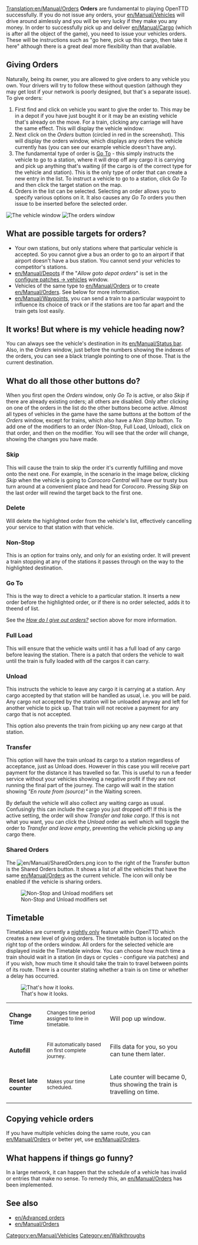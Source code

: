 [[Translation:en/Manual/Orders]]
{{en/Manual/Navigation}}
'''Orders''' are fundamental to playing OpenTTD successfully.  If you do not issue any orders, your [[en/Manual/Vehicles]] will drive around aimlessly and you will be very lucky if they make you any money.  In order to successfully pick up and deliver [[en/Manual/Cargo]] (which is after all the object of the game), you need to issue your vehicles orders.  These will be instructions such as "go here, pick up this cargo, then take it here" although there is a great deal more flexibility than that available.

==Giving Orders==
Naturally, being its owner, you are allowed to give orders to any vehicle you own.  Your drivers will try to follow these without question (although they may get lost if your network is poorly designed, but that's a separate issue). To give orders:

#First find and click on vehicle you want to give the order to.  This may be in a depot if you have just bought it or it may be an existing vehicle that's already on the move. For a train, clicking any carriage will have the same effect.  This will display the vehicle window:
#Next click on the ''Orders'' button (circled in red in the screenshot). This will display the orders window, which displays any orders the vehicle currently has (you can see our example vehicle doesn't have any).
#The fundamental type of order is [[#go-to|Go To]] - this simply instructs the vehicle to go to a station, where it will drop off any cargo it is carrying and pick up anything that's waiting (if the cargo is of the correct type for the vehicle and station).  This is the only type of order that can create a new entry in the list.  To instruct a vehicle to go to a station, click ''Go To'' and then click the target station on the map.
#Orders in the list can be selected.  Selecting an order allows you to specify various options on it.  It also causes any ''Go To'' orders you then issue to be inserted before the selected order.
[[File:en/Manual/Orders-1.png|frame|center|The vehicle window]]
[[File:en/Manual/Orders-2.png|frame|center|The orders window]]

==What are possible targets for orders?==
*Your own stations, but only stations where that particular vehicle is accepted. So you cannot give a bus an order to go to an airport if that airport doesn't have a bus station. You cannot send your vehicles to competitor's stations.
*[[en/Manual/Depots]] if the "''Allow goto depot orders''" is set in the [[en/Archive/Manual/Settings/Configuring patches/Vehicles|configure patches -> vehicles]] window.
*Vehicles of the same type to [[en/Manual/Orders]] or to create [[en/Manual/Orders]]. See below for more information.
*[[en/Manual/Waypoints]], you can send a train to a particular waypoint to influence its choice of track or if the stations are too far apart and the train gets lost easily.

==It works! But where is my vehicle heading now?==
You can always see the vehicle's destination in its [[en/Manual/Status bar]]. Also, in the ''Orders'' window, just before the numbers showing the indexes of the orders, you can see a black triangle pointing to one of those. That is the current destination.

==What do all those other buttons do?==

When you first open the ''Orders'' window, only ''Go To'' is active, or also ''Skip'' if there are already existing orders; all others are disabled. Only after clicking on one of the orders in the list do the other buttons become active. Almost all types of vehicles in the game have the same buttons at the bottom of the ''Orders'' window, except for trains, which also have a ''Non Stop'' button. To add one of the modifiers to an order (Non-Stop, Full Load, Unload), click on that order, and then on the modifier. You will see that the order will change, showing the changes you have made.

===Skip===
This will cause the train to skip the order it's currently fulfilling and move onto the next one.  For example, in the scenario in the image below, clicking ''Skip'' when the vehicle is going to ''Corocoro Central'' will have our trusty bus turn around at a convenient place and head for ''Corocoro''. Pressing ''Skip'' on the last order will rewind the target back to the first one.

===Delete===
Will delete the highlighted order from the vehicle's list, effectively cancelling your service to that station with that vehicle.

===Non-Stop===
This is an option for trains only, and only for an existing order.  It will prevent a train stopping at any of the stations it passes through on the way to the highlighted destination.

===Go To===
This is the way to direct a vehicle to a particular station.  It inserts a new order before the highlighted order, or if there is no order selected, adds it to theend of list.

See the ''[[#how-do-i-give-out-orders|How do I give out orders?]]'' section above for more information.

===Full Load===
This will ensure that the vehicle waits until it has a full load of any cargo before leaving the station.  There is a patch that orders the vehicle to wait until the train is fully loaded with ''all'' the cargos it can carry.

===Unload===
This instructs the vehicle to leave any cargo it is carrying at a station.  Any cargo accepted by that station will be handled as usual, i.e. you will be paid.  Any cargo not accepted by the station will be unloaded anyway and left for another vehicle to pick up.  That train will not receive a payment for any cargo that is not accepted.

This option also prevents the train from picking up any new cargo at that station.

===Transfer===
This option will have the train unload its cargo to a station regardless of acceptance, just as Unload does.  However in this case you will receive part payment for the distance it has travelled so far.  This is useful to run a feeder service without your vehicles showing a negative profit if they are not running the final part of the journey.  The cargo will wait in the station showing ''"En route from (source)"'' in the Waiting screen.

By default the vehicle will also collect any waiting cargo as usual.  Confusingly this can include the cargo you just dropped off!  If this is the active setting, the order will show ''Transfer and take cargo''.  If this is not what you want, you can click the ''Unload'' order as well which will toggle the order to ''Transfer and leave empty'', preventing the vehicle picking up any cargo there.

===Shared Orders===
The [[File:en/Manual/SharedOrders.png]] icon to the right of the Transfer button is the Shared Orders button. It shows a list of all the vehicles that have the same [[en/Manual/Orders]] as the current vehicle. The icon will only be enabled if the vehicle is sharing orders.

[[File:en/Archive/Manual/Orders-4.png|center|frame|Non-Stop and Unload modifiers set]]

==Timetable==
{{en/Nightly}}
Timetables are currently a [[en/Archive/Community/Nightly build|nightly only]] feature within OpenTTD which creates a new level of giving orders. The timetable button is located on the right top of the orders window. All orders for the selected vehicle are displayed inside the Timetable window. You can choose how much time a train should wait in a station (in days or cycles - configure via patches) and if you wish, how much time it should take the train to travel between points of its route. There is a counter stating whether a train is on time or whether  a delay has occurred.

[[File:en/Manual/Orders-timetable.png|none|frame|That's how it looks.]]


{|
| '''Change Time'''
|<small>Changes time period assigned to line in timetable.</small>
|Will pop up window.
|-
| '''Autofill'''
|<small>Fill automatically based on first complete journey.</small>
|Fills data for you, so you can tune them later.
|-
| '''Reset late counter'''
|<small>Makes your time scheduled.</small>
|Late counter will became 0, thus showing the train is travelling on time.
|}

==Copying vehicle orders==
If you have multiple vehicles doing the same route, you can [[en/Manual/Orders]] or better yet, use [[en/Manual/Orders]].

==What happens if things go funny?==
In a large network, it can happen that the schedule of a vehicle has invalid or entries that make no sense. To remedy this, an 
[[en/Manual/Orders]] has been implemented.

== See also ==
*[[en/Advanced orders]]
*[[en/Manual/Orders]]

[[Category:en/Manual/Vehicles]]
[[Category:en/Walkthroughs]]